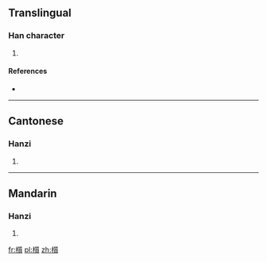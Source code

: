 ==Translingual==

===Han character===
{{Han char|rn=75|rad=木|as=15|sn=19|four=4298<sub>6</sub>|canj=木竹中金 (DHLC)}}

# {{defn|Han|sort=木15}}

====References====
* {{Han ref|kx=0559.300|dkj=15788|dj=0949.050|hdz=21314.100|uh=6ACD|ud=27341|bh=F257|bd=62039}}

----

==Cantonese==

===Hanzi===
{{yue-hanzi|jyut=|y=jat1}}

# {{defn|lang=yue|sort=木15}}

----

==Mandarin==

===Hanzi===
{{cmn-hanzi|pin=[[zhì]] ([[zhi4]])|wg=chih<sup>4</sup>}}

# {{defn|lang=cmn|sort=木15}}

[[fr:櫍]]
[[pl:櫍]]
[[zh:櫍]]